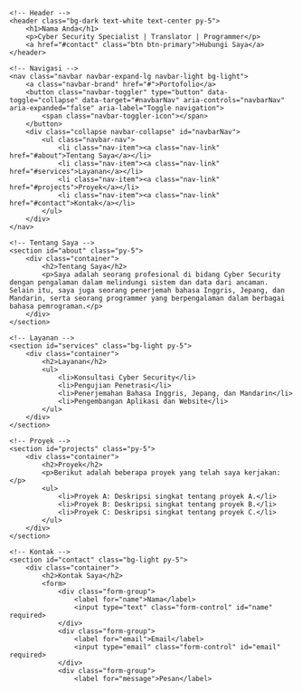 <!DOCTYPE html>
<html lang="id">
<head>
    <meta charset="UTF-8">
    <meta name="viewport" content="width=device-width, initial-scale=1.0">
    <title>Portofolio - Nama Anda</title>
    <link rel="stylesheet" href="https://stackpath.bootstrapcdn.com/bootstrap/4.5.2/css/bootstrap.min.css">
    <link rel="stylesheet" href="styles.css"> <!-- Link ke CSS kustom -->
</head>
<body>

    <!-- Header -->
    <header class="bg-dark text-white text-center py-5">
        <h1>Nama Anda</h1>
        <p>Cyber Security Specialist | Translator | Programmer</p>
        <a href="#contact" class="btn btn-primary">Hubungi Saya</a>
    </header>

    <!-- Navigasi -->
    <nav class="navbar navbar-expand-lg navbar-light bg-light">
        <a class="navbar-brand" href="#">Portofolio</a>
        <button class="navbar-toggler" type="button" data-toggle="collapse" data-target="#navbarNav" aria-controls="navbarNav" aria-expanded="false" aria-label="Toggle navigation">
            <span class="navbar-toggler-icon"></span>
        </button>
        <div class="collapse navbar-collapse" id="navbarNav">
            <ul class="navbar-nav">
                <li class="nav-item"><a class="nav-link" href="#about">Tentang Saya</a></li>
                <li class="nav-item"><a class="nav-link" href="#services">Layanan</a></li>
                <li class="nav-item"><a class="nav-link" href="#projects">Proyek</a></li>
                <li class="nav-item"><a class="nav-link" href="#contact">Kontak</a></li>
            </ul>
        </div>
    </nav>

    <!-- Tentang Saya -->
    <section id="about" class="py-5">
        <div class="container">
            <h2>Tentang Saya</h2>
            <p>Saya adalah seorang profesional di bidang Cyber Security dengan pengalaman dalam melindungi sistem dan data dari ancaman. Selain itu, saya juga seorang penerjemah bahasa Inggris, Jepang, dan Mandarin, serta seorang programmer yang berpengalaman dalam berbagai bahasa pemrograman.</p>
        </div>
    </section>

    <!-- Layanan -->
    <section id="services" class="bg-light py-5">
        <div class="container">
            <h2>Layanan</h2>
            <ul>
                <li>Konsultasi Cyber Security</li>
                <li>Pengujian Penetrasi</li>
                <li>Penerjemahan Bahasa Inggris, Jepang, dan Mandarin</li>
                <li>Pengembangan Aplikasi dan Website</li>
            </ul>
        </div>
    </section>

    <!-- Proyek -->
    <section id="projects" class="py-5">
        <div class="container">
            <h2>Proyek</h2>
            <p>Berikut adalah beberapa proyek yang telah saya kerjakan:</p>
            <ul>
                <li>Proyek A: Deskripsi singkat tentang proyek A.</li>
                <li>Proyek B: Deskripsi singkat tentang proyek B.</li>
                <li>Proyek C: Deskripsi singkat tentang proyek C.</li>
            </ul>
        </div>
    </section>

    <!-- Kontak -->
    <section id="contact" class="bg-light py-5">
        <div class="container">
            <h2>Kontak Saya</h2>
            <form>
                <div class="form-group">
                    <label for="name">Nama</label>
                    <input type="text" class="form-control" id="name" required>
                </div>
                <div class="form-group">
                    <label for="email">Email</label>
                    <input type="email" class="form-control" id="email" required>
                </div>
                <div class="form-group">
                    <label for="message">Pesan</label>
                   
